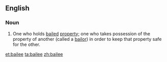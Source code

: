 ==English==

===Noun===
{{en-noun}}
# {{legal}} One who holds [[bail]]ed [[property]]; one who takes possession of the property of another (called a [[bailor]]) in order to keep that property safe for the other.

[[et:bailee]]
[[ta:bailee]]
[[zh:bailee]]